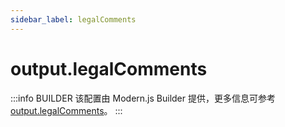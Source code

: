 ```yaml
---
sidebar_label: legalComments
---
```


# output.legalComments

:::info BUILDER
该配置由 Modern.js Builder 提供，更多信息可参考 [output.legalComments](https://modernjs.dev/builder/api/config-output.html#output-legalcomments)。
:::


<Main />
